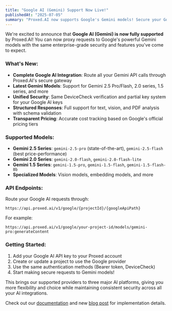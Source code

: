 ```yaml
---
title: "Google AI (Gemini) Support Now Live!"
publishedAt: "2025-07-05"
summary: "Proxed.AI now supports Google's Gemini models! Secure your Google AI API keys with the same DeviceCheck protection, partial key management, and structured responses available for OpenAI and Anthropic."
---
```


We're excited to announce that **Google AI (Gemini) is now fully supported** by Proxed.AI! You can now proxy requests to Google's powerful Gemini models with the same enterprise-grade security and features you've come to expect.

### What's New:

*   **Complete Google AI Integration**: Route all your Gemini API calls through Proxed.AI's secure gateway
*   **Latest Gemini Models**: Support for Gemini 2.5 Pro/Flash, 2.0 series, 1.5 series, and more
*   **Unified Security**: Same DeviceCheck verification and partial key system for your Google AI keys
*   **Structured Responses**: Full support for text, vision, and PDF analysis with schema validation
*   **Transparent Pricing**: Accurate cost tracking based on Google's official pricing tiers

### Supported Models:

*   **Gemini 2.5 Series**: `gemini-2.5-pro` (state-of-the-art), `gemini-2.5-flash` (best price-performance)
*   **Gemini 2.0 Series**: `gemini-2.0-flash`, `gemini-2.0-flash-lite`
*   **Gemini 1.5 Series**: `gemini-1.5-pro`, `gemini-1.5-flash`, `gemini-1.5-flash-8b`
*   **Specialized Models**: Vision models, embedding models, and more

### API Endpoints:

Route your Google AI requests through:
```
https://api.proxed.ai/v1/google/{projectId}/{googleApiPath}
```

For example:
```
https://api.proxed.ai/v1/google/your-project-id/models/gemini-pro:generateContent
```

### Getting Started:

1. Add your Google AI API key to your Proxed account
2. Create or update a project to use the Google provider
3. Use the same authentication methods (Bearer token, DeviceCheck)
4. Start making secure requests to Gemini models!

This brings our supported providers to three major AI platforms, giving you more flexibility and choice while maintaining consistent security across all your AI integrations.

Check out our [documentation](https://docs.proxed.ai) and new [blog post](/updates/google-ai-integration) for implementation details.
